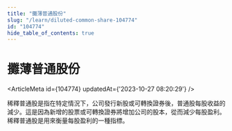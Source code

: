 ```yaml
---
title: "攤薄普通股份"
slug: "/learn/diluted-common-share-104774"
id: "104774"
hide_table_of_contents: true
---
```



# 攤薄普通股份

<ArticleMeta id={104774} updatedAt={'2023-10-27 08:20:29'} />
<div className='border-solid border-b border-t-0 my-4 border-[var(--ifm-color-gray-300)]' />

稀釋普通股是指在特定情況下，公司發行新股或可轉換證券後，普通股每股收益的減少。這是因為新增的股票或可轉換證券將增加公司的股本，從而減少每股盈利。稀釋普通股是用來衡量每股盈利的一種指標。
